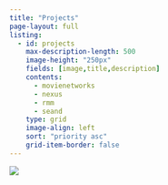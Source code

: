 ```yaml
---
title: "Projects"
page-layout: full
listing:
  - id: projects
    max-description-length: 500
    image-height: "250px"	
    fields: [image,title,description]
    contents: 
      - movienetworks
      - nexus
      - rmm
      - seand
    type: grid
    image-align: left
    sort: "priority asc"
    grid-item-border: false
---
```


:::{.center}
<img src="https://ghchart.rshah.org/137752/termehs">
:::

